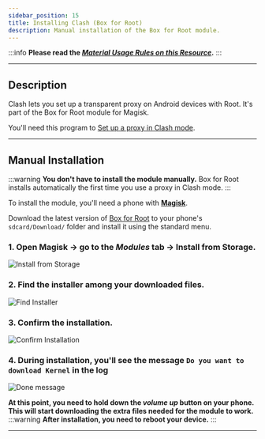 ```yaml
---
sidebar_position: 15
title: Installing Clash (Box for Root)
description: Manual installation of the Box for Root module.
---
```

:::info **Please read the [*Material Usage Rules on this Resource*](../../Disclaimer).**
:::
_______________________________________________
## Description  
Clash lets you set up a transparent proxy on Android devices with Root. It's part of the Box for Root module for Magisk.

You'll need this program to [Set up a proxy in Clash mode](../../Settings/Proxy_Traffic_Ent).
_______________________________________________
## Manual Installation  
:::warning **You don't have to install the module manually.**
Box for Root installs automatically the first time you use a proxy in Clash mode.
:::

To install the module, you'll need a phone with [**Magisk**](https://github.com/topjohnwu/Magisk).

Download the latest version of [Box for Root](https://github.com/taamarin/box_for_magisk/releases/latest) to your phone's `sdcard/Download/` folder and install it using the standard menu.

### **1. Open Magisk → go to the *Modules* tab → Install from Storage.**
![Install from Storage](../assets/Clash/Clash_pic1.png)

### **2. Find the installer among your downloaded files.**
![Find Installer](../assets/Clash/Clash_pic2.png)

### **3. Confirm the installation.**
![Confirm Installation](../assets/Clash/Clash_pic3.png)

### **4. During installation, you'll see the message `Do you want to download Kernel` in the log**
![Done message](../assets/Clash/Clash_pic4.png)

**At this point, you need to hold down the *volume up* button on your phone. This will start downloading the extra files needed for the module to work.**
:::warning **After installation, you need to reboot your device.**
:::
_______________________________________________